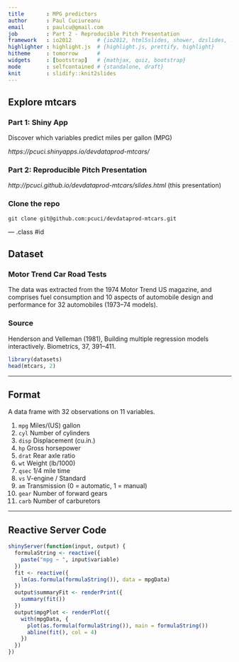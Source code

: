 ```yaml
---
title       : MPG predictors
author      : Paul Cuciureanu
email       : paulcu@gmail.com
job         : Part 2 - Reproducible Pitch Presentation
framework   : io2012        # {io2012, html5slides, shower, dzslides, ...}
highlighter : highlight.js  # {highlight.js, prettify, highlight}
hitheme     : tomorrow      # 
widgets     : [bootstrap]   # {mathjax, quiz, bootstrap}
mode        : selfcontained # {standalone, draft}
knit        : slidify::knit2slides
---
```


## Explore mtcars

### Part 1: Shiny App
Discover which variables predict miles per gallon (MPG)

*https://pcuci.shinyapps.io/devdataprod-mtcars/*

### Part 2: Reproducible Pitch Presentation  

*http://pcuci.github.io/devdataprod-mtcars/slides.html* (this presentation)
  
### Clone the repo
```
git clone git@github.com:pcuci/devdataprod-mtcars.git
```

--- .class #id

## Dataset

### Motor Trend Car Road Tests
The data was extracted from the 1974 Motor Trend US magazine, and comprises fuel consumption and 10 aspects of automobile design and performance for 32 automobiles (1973–74 models).

### Source
Henderson and Velleman (1981), Building multiple regression models interactively. Biometrics, 37, 391–411.

```r
library(datasets)
head(mtcars, 2)
```

---

## Format
  
A data frame with 32 observations on 11 variables.
  
1. `mpg` Miles/(US) gallon
1. `cyl` Number of cylinders 
1. `disp` Displacement (cu.in.) 
1. `hp` Gross horsepower 
1. `drat` Rear axle ratio 
1. `wt` Weight (lb/1000) 
1. `qsec` 1/4 mile time 
1. `vs` V-engine / Standard 
1. `am` Transmission (0 = automatic, 1 = manual) 
1. `gear` Number of forward gears 
1. `carb` Number of carburetors 

---

## Reactive Server Code
  
```r
shinyServer(function(input, output) {
  formulaString <- reactive({
    paste("mpg ~ ", input$variable)
  })
  fit <- reactive({
    lm(as.formula(formulaString()), data = mpgData)
  })
  output$summaryFit <- renderPrint({
    summary(fit())
  })
  output$mpgPlot <- renderPlot({
    with(mpgData, {
      plot(as.formula(formulaString()), main = formulaString())
      abline(fit(), col = 4)
    })
  })
})
```